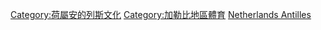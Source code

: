 {{Catnav|頁面分類|社会|文化|体育|各國體育}}
{{Catnav|頁面分類|地理|美洲|加勒比海地區|加勒比海島嶼|荷属安的列斯}}

[[Category:荷屬安的列斯文化|Category:荷屬安的列斯文化]]
[[Category:加勒比地區體育|Category:加勒比地區體育]]
[[Category:北美洲各國體育|Netherlands Antilles]]